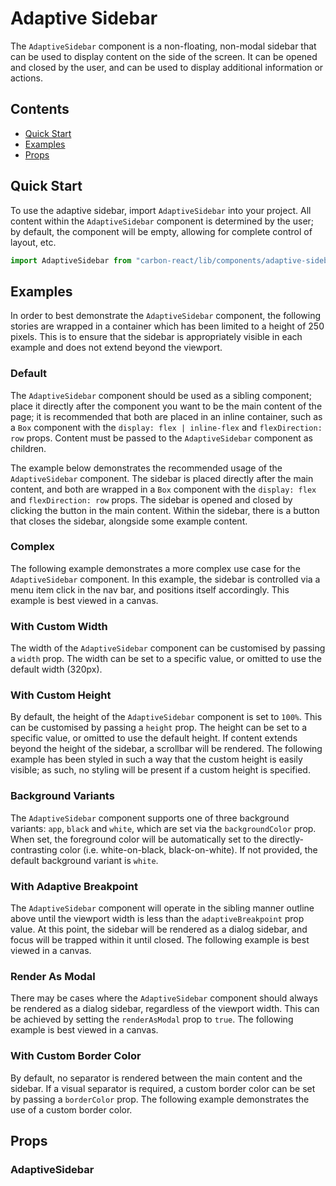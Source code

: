 

<Meta of={AdaptiveSidebarStories} />

# Adaptive Sidebar

The `AdaptiveSidebar` component is a non-floating, non-modal sidebar that can be used to display content on the side of the screen. It can be opened and
closed by the user, and can be used to display additional information or actions.

## Contents

- [Quick Start](#quick-start)
- [Examples](#examples)
- [Props](#props)

## Quick Start

To use the adaptive sidebar, import `AdaptiveSidebar` into your project. All content within the `AdaptiveSidebar` component is determined by the user; by
default, the component will be empty, allowing for complete control of layout, etc.

```javascript
import AdaptiveSidebar from "carbon-react/lib/components/adaptive-sidebar";
```

## Examples

In order to best demonstrate the `AdaptiveSidebar` component, the following stories are wrapped in a container which has been limited to a height of 250
pixels. This is to ensure that the sidebar is appropriately visible in each example and does not extend beyond the viewport.

### Default

The `AdaptiveSidebar` component should be used as a sibling component; place it directly after the component you want to be the main content of the page;
it is recommended that both are placed in an inline container, such as a `Box` component with the `display: flex | inline-flex` and `flexDirection: row`
props. Content must be passed to the `AdaptiveSidebar` component as children.

<Canvas of={AdaptiveSidebarStories.Basic} />

The example below demonstrates the recommended usage of the `AdaptiveSidebar` component. The sidebar is placed directly after the main content, and both are
wrapped in a `Box` component with the `display: flex` and `flexDirection: row` props. The sidebar is opened and closed by clicking the button in the main
content. Within the sidebar, there is a button that closes the sidebar, alongside some example content.

<Canvas of={AdaptiveSidebarStories.Default} />

### Complex

The following example demonstrates a more complex use case for the `AdaptiveSidebar` component. In this example, the sidebar is controlled via a menu item
click in the nav bar, and positions itself accordingly. This example is best viewed in a canvas.

<Canvas of={AdaptiveSidebarStories.Complex} />


### With Custom Width

The width of the `AdaptiveSidebar` component can be customised by passing a `width` prop. The width can be set to a specific value, or omitted to use the
default width (320px).

<Canvas of={AdaptiveSidebarStories.WithCustomWidth} />

### With Custom Height

By default, the height of the `AdaptiveSidebar` component is set to `100%`. This can be customised by passing a `height` prop. The height can be set to a
specific value, or omitted to use the default height. If content extends beyond the height of the sidebar, a scrollbar will be rendered. The following example
has been styled in such a way that the custom height is easily visible; as such, no styling will be present if a custom height is specified.

<Canvas of={AdaptiveSidebarStories.WithCustomHeight} />

### Background Variants

The `AdaptiveSidebar` component supports one of three background variants: `app`, `black` and `white`, which are set via the `backgroundColor` prop. When set, the
foreground color will be automatically set to the directly-contrasting color (i.e. white-on-black, black-on-white). If not provided, the default background
variant is `white`.

<Canvas of={AdaptiveSidebarStories.BackgroundVariants} />

### With Adaptive Breakpoint

The `AdaptiveSidebar` component will operate in the sibling manner outline above until the viewport width is less than the `adaptiveBreakpoint` prop value.
At this point, the sidebar will be rendered as a dialog sidebar, and focus will be trapped within it until closed. The following example is best viewed in a
canvas.

<Canvas of={AdaptiveSidebarStories.WithAdaptiveBreakpoint} />

### Render As Modal

There may be cases where the `AdaptiveSidebar` component should always be rendered as a dialog sidebar, regardless of the viewport width. This can be achieved
by setting the `renderAsModal` prop to `true`. The following example is best viewed in a canvas.

<Canvas of={AdaptiveSidebarStories.RenderAsModal} />

### With Custom Border Color

By default, no separator is rendered between the main content and the sidebar. If a visual separator is required, a custom border color can be set by passing
a `borderColor` prop. The following example demonstrates the use of a custom border color.

<Canvas of={AdaptiveSidebarStories.WithCustomBorderColor} />

## Props

### AdaptiveSidebar

<ArgTypes of={AdaptiveSidebarStories} />

